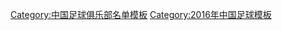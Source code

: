 {{Football squad with groups
|name=2016年中超分类名单延边
|bgcolor=#FF3300
|bordercolor=#000000
|textcolor=#F8F8F8
|title=[[延边富德足球俱乐部|<span style="color:#F8F8F8">延边富德</span>]] — [[2016年中国足球超级联赛|<span style="color:#F8F8F8">2016年</span>]][[中国足球超级联赛|<span style="color:#F8F8F8">中超联赛第 9 名</span>]]
|group1=全年参赛球员
|list1=<div>
{{Football squad2 player|no=1|name=[[尹光 (足球运动员)|尹光]]}}
{{Football squad2 player|no=3|name=[[韩轩 (1991年)|韩轩]]}}
{{Football squad2 player|no=4|name=[[赵铭 (足球运动员)|赵铭]]}}
{{Football squad2 player|no=5|name={{flagicon|SRB}} [[尼古拉·佩特科维奇|-{zh-hans:佩特科维奇;zh-hk:尼古拉比高域}-]]}}
{{Football squad2 player|no=6|name=[[李勋 (1992年)|李勋]]}}
{{Football squad2 player|no=7|name=[[韩光徽]]}}
{{Football squad2 player|no=8|name=[[池忠国]]}}
{{Football squad2 player|no=9|name={{flagicon|KOR}} [[金承大]]}}
{{Football squad2 player|no=10|name={{flagicon|GMB}} [[斯蒂夫·布巴卡尔·特拉瓦利|-{zh-hans:斯蒂夫;zh-hk:史提芬}-]]}}
{{Football squad2 player|no=11|name=[[崔仁]]}}
{{Football squad2 player|no=12|name=[[姜洪权]]}}
{{Football squad2 player|no=13|name=[[金波 (足球运动员)|金波]]}}
{{Football squad2 player|no=14|name={{flagicon|KOR}} [[尹比加兰]]}}
{{Football squad2 player|no=15|name=[[王志鹏]]}}
{{Football squad2 player|no=16|name=[[吴永春 (足球运动员)|吴永春]]}}
{{Football squad2 player|no=17|name=[[朴世豪]]}}
{{Football squad2 player|no=18|name={{flagicon|KOR}} [[河太均]]}}
{{Football squad2 player|no=19|name=[[李浩 (1992年)|李浩]]}}
{{Football squad2 player|no=20|name=[[崔民]]}}
{{Football squad2 player|no=21|name=[[金贤 (足球运动员)|金贤]]}}
{{Football squad2 player|no=22|name=[[池文一]]}}
{{Football squad2 player|no=23|name=[[裴育文]]}}
{{Football squad2 player|no=24|name=[[李浩杰]]}}
{{Football squad2 player|no=25|name=[[金宏宇]]}}
{{Football squad2 player|no=26|name=[[文学 (足球运动员)|文学]]}}
{{Football squad2 player|no=29|name=[[艾合买江·艾克拜尔]]}}
{{Football squad2 player|no=29|name=[[高闯]]}}
{{Football squad2 player|no=30|name=[[尹昌吉]]}}
{{Football squad2 player|no=31|name=[[董佳林]]}}
{{Football squad2 player|no=32|name=[[李峻宇]]}}
{{Football squad2 player|no=33|name=[[孙君 (足球运动员)|孙君]]}}
</div>
|group2=夏季转入球员
|list2=<div>
</div>
|group3=夏季转出球员
|list3=<div>
</div>
|group4=主教练
|list4={{flagicon|KOR}} [[朴泰夏]]
}}
<noinclude>
{{DEFAULTSORT:Yanbian  F.C. Squad 2016}}
[[Category:中国足球俱乐部名单模板]]
[[Category:2016年中国足球模板]]
</noinclude>